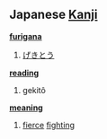== Japanese [[Kanji]] ==                                          

'''[[furigana]]'''
# [[げきとう]]

'''[[reading]]'''
# gekitô

'''[[meaning]]'''
# [[fierce]] [[fighting]]